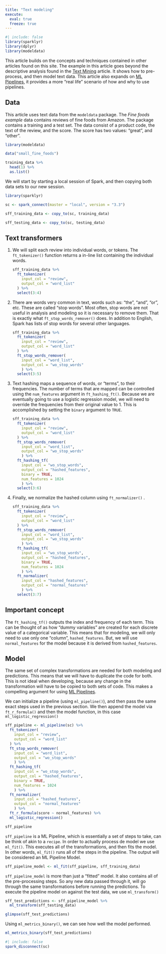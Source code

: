 ```yaml
---
title: "Text modeling"
execute:
  eval: true
  freeze: true
---
```


```r
#| include: false
library(sparklyr)
library(dplyr)
library(modeldata)
```

This article builds on the concepts and techniques contained in other articles found on this site. The example in this article goes beyond the descriptive analysis found in the [Text Mining](textmining.qmd) article. It shows how to pre-process, and then model text data. This article also expands on [ML Pipelines](pipelines.qmd), it provides a more "real life" scenario of how and why to use pipelines.

## Data

This article uses text data from the `modeldata` package. The *Fine foods example* data contains reviews of fine foods from Amazon. The package contains a training and a test set. The data consist of a product code, the text of the review, and the score. The score has two values: "great", and "other".

```r
library(modeldata)

data("small_fine_foods")

training_data %>% 
  head(1) %>% 
  as.list()
```

We will start by starting a local session of Spark, and then copying both data sets to our new session.

```r
library(sparklyr)

sc <- spark_connect(master = "local", version = "3.3")

sff_training_data <- copy_to(sc, training_data)

sff_testing_data <- copy_to(sc, testing_data)
```

## Text transformers

1.  We will split each review into individual words, or tokens. The `ft_tokenizer()` function returns a in-line list containing the individual words.

    ```r
    sff_training_data %>% 
      ft_tokenizer(
        input_col = "review",
        output_col = "word_list"
      ) %>% 
      select(3:4)
    ```

2.  There are words very common in text, words such as: "the", "and", "or", etc. These are called "stop words". Most often, stop words are not useful in analysis and modeling so it is necessary to remove them. That is exactly what `ft_stop_words_remover()` does. In addition to English, Spark has lists of stop words for several other languages.

    ```r
    sff_training_data %>% 
      ft_tokenizer(
        input_col = "review",
        output_col = "word_list"
      ) %>% 
      ft_stop_words_remover(
        input_col = "word_list", 
        output_col = "wo_stop_words"
        ) %>% 
      select(3:5) 
    ```

3.  Text hashing maps a sequence of words, or "terms", to their frequencies. The number of terms that are mapped can be controlled using the `num_features` argument in `ft_hashing_ft()`. Because we are eventually going to use a logistic regression model, we will need to override the frequencies from their original value to 1. This is accomplished by setting the `binary` argument to `TRUE`.

    ```r
    sff_training_data %>%
      ft_tokenizer(
        input_col = "review",
        output_col = "word_list"
      ) %>% 
      ft_stop_words_remover(
        input_col = "word_list", 
        output_col = "wo_stop_words"
        ) %>% 
      ft_hashing_tf(
        input_col = "wo_stop_words", 
        output_col = "hashed_features", 
        binary = TRUE, 
        num_features = 1024
        ) %>%
      select(3:6) 

    ```

4.  Finally, we normalize the hashed column using `ft_normalizer()` .

    ```r
    sff_training_data %>% 
      ft_tokenizer(
        input_col = "review",
        output_col = "word_list"
      ) %>% 
      ft_stop_words_remover(
        input_col = "word_list", 
        output_col = "wo_stop_words"
        ) %>% 
      ft_hashing_tf(
        input_col = "wo_stop_words", 
        output_col = "hashed_features", 
        binary = TRUE, 
        num_features = 1024
        ) %>%
      ft_normalizer(
        input_col = "hashed_features", 
        output_col = "normal_features"
        ) %>% 
      select(3:7) 
    ```

::: callout-tip
## Important concept

The `ft_hashing_tf()` outputs the index and frequency of each term. This can be thought of as how "dummy variables" are created for each discrete value of a categorical variable. This means that for modeling, we will only need to use only one "column", `hashed_features`. But, we will use `normal_features` for the model because it is derived from `hashed_features`.
:::

## Model

The same set of complex transformations are needed for both modeling and predictions. This means that we will have to duplicate the code for both. This is not ideal when developing, because any change in the transformation will have to be copied to both sets of code. This makes a compelling argument for using [ML Pipelines](pipelines.qmd).

We can initialize a pipeline (using `ml_pipeline()`), and then pass the same exact steps used in the previous section. We then append the model via `ft_r_formula()` and then the model function, in this case `ml_logistic_regression()`

```r
sff_pipeline <- ml_pipeline(sc) %>% 
  ft_tokenizer(
    input_col = "review",
    output_col = "word_list"
  ) %>% 
  ft_stop_words_remover(
    input_col = "word_list", 
    output_col = "wo_stop_words"
    ) %>% 
  ft_hashing_tf(
    input_col = "wo_stop_words", 
    output_col = "hashed_features", 
    binary = TRUE, 
    num_features = 1024
    ) %>%
  ft_normalizer(
    input_col = "hashed_features", 
    output_col = "normal_features"
    ) %>% 
  ft_r_formula(score ~ normal_features) %>% 
  ml_logistic_regression()  

sff_pipeline
```

`sff_pipeline` is a ML Pipeline, which is essentially a set of steps to take, can be think of akin to a `recipe`. In order to actually process de model we use `ml_fit()`. This executes all of the transformations, and then fits the model. In other words, `ml_fit()` runs all of the steps in the pipeline. The output will be considered an ML Pipeline Model.

```r
sff_pipeline_model <- ml_fit(sff_pipeline, sff_training_data)
```

`sff_pipeline_model` is more than just a "fitted" model. It also contains all of the pre-processing steps. So any new data passed through it, will go through the same transformations before running the predictions. To execute the pipeline model on against the test data, we use `ml_transform()`

```r
sff_test_predictions <- sff_pipeline_model %>% 
  ml_transform(sff_testing_data) 

glimpse(sff_test_predictions)
```

Using `ml_metrics_binary()`, we can see how well the model performed.

```r
ml_metrics_binary(sff_test_predictions)
```

```r
#| include: false
spark_disconnect(sc)
```
